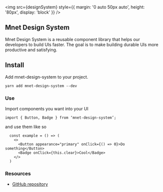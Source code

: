 
<Meta title="Design System/Intro" />

<img
  src={designSystem}
  style={{ margin: '0 auto 50px auto', height: '80px', display: 'block' }}
/>

## Mnet Design System

Mnet Design System is a reusable component library that helps our developers to build UIs faster.
The goal is to make building durable UIs more productive and satisfying.

## Install

Add mnet-design-system to your project.

`yarn add mnet-design-system --dev`

### **Use**

Import components you want into your UI

`import { Button, Badge } from ‘mnet-design-system’;`

and use them like so

```
  const example = () => (
    <>
      <Button appearance="primary" onClick={() => 0}>Do something</Button>
      <Badge onClick={this.clear}>Cool</Badge>
    </>
  )
```

### **Resources**

- [GitHub repository](https://github.com/amitmishrg/mnet-design-system)
